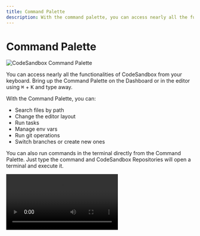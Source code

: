 ```yaml
---
title: Command Palette
description: With the command palette, you can access nearly all the functionalities of CodeSandbox from your keyboard.
---
```



# Command Palette

![CodeSandbox Command Palette](../images/command-cover.jpg)

You can access nearly all the functionalities of CodeSandbox from your keyboard. Bring up the Command Palette on the Dashboard or in the editor using <kbd>⌘</kbd> + <kbd>K</kbd> and type away.

With the Command Palette, you can:
- Search files by path
- Change the editor layout
- Run tasks
- Manage env vars
- Run git operations
- Switch branches or create new ones

You can also run commands in the terminal directly from the Command Palette. Just type the command and CodeSandbox Repositories will open a terminal and execute it.

<Video src="../../command-runscript.mp4" />


If you use the [VS Code extension](https://marketplace.visualstudio.com/items?itemName=CodeSandbox-io.codesandbox-projects), CodeSandbox functionality is also available in VS Code’s command palette (<kbd>⇧</kbd> <kbd>⌘</kbd> <kbd>P</kbd>).

![CodeSandbox Command Palette](../images/command-vscode.jpg)

Keyboard shortcuts are also supported for the most common operations. For the complete list, go to the [Keyboard Shortcuts](./shortcuts) page.